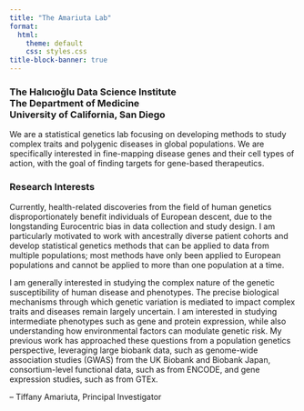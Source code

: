 ```yaml
---
title: "The Amariuta Lab"
format:
  html:
    theme: default
    css: styles.css
title-block-banner: true
---
```


### The Halıcıoğlu Data Science Institute<br>The Department of Medicine<br>University of California, San Diego

We are a statistical genetics lab focusing on developing methods to study complex traits and polygenic diseases in global populations. We are specifically interested in fine-mapping disease genes and their cell types of action, with the goal of finding targets for gene-based therapeutics. 

### Research Interests

Currently, health-related discoveries from the field of human genetics disproportionately benefit individuals of European descent, due to the longstanding Eurocentric bias in data collection and study design. I am particularly motivated to work with ancestrally diverse patient cohorts and develop statistical genetics methods that can be applied to data from multiple populations; most methods have only been applied to European populations and cannot be applied to more than one population at a time.

I am generally interested in studying the complex nature of the genetic susceptibility of human disease and phenotypes. The precise biological mechanisms through which genetic variation is mediated to impact complex traits and diseases remain largely uncertain. I am interested in studying intermediate phenotypes such as gene and protein expression, while also understanding how environmental factors can modulate genetic risk. My previous work has approached these questions from a population genetics perspective, leveraging large biobank data, such as genome-wide association studies (GWAS) from the UK Biobank and Biobank Japan, consortium-level functional data, such as from ENCODE, and gene expression studies, such as from GTEx.  

-- Tiffany Amariuta, Principal Investigator
